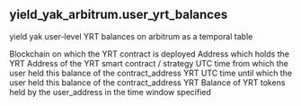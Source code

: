 ## yield_yak_arbitrum.user_yrt_balances 
yield yak user-level YRT balances on arbitrum as a temporal table


<ParamField path="blockchain">
Blockchain on which the YRT contract is deployed
</ParamField>
<ParamField path="user_address">
Address which holds the YRT
</ParamField>
<ParamField path="contract_address">
Address of the YRT smart contract / strategy
</ParamField>
<ParamField path="from_time">
UTC time from which the user held this balance of the contract_address YRT
</ParamField>
<ParamField path="to_time">
UTC time until which the user held this balance of the contract_address YRT
</ParamField>
<ParamField path="yrt_balance">
Balance of YRT tokens held by the user_address in the time window specified
</ParamField>
